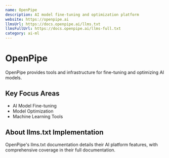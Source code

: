 ```yaml
---
name: OpenPipe
description: AI model fine-tuning and optimization platform
website: https://openpipe.ai
llmsUrl: https://docs.openpipe.ai/llms.txt
llmsFullUrl: https://docs.openpipe.ai/llms-full.txt
category: ai-ml
---
```


# OpenPipe

OpenPipe provides tools and infrastructure for fine-tuning and optimizing AI models.

## Key Focus Areas

- AI Model Fine-tuning
- Model Optimization
- Machine Learning Tools

## About llms.txt Implementation

OpenPipe's llms.txt documentation details their AI platform features, with comprehensive coverage in their full documentation.
